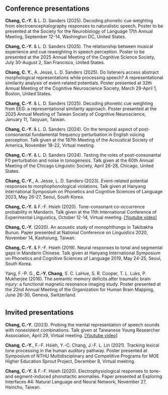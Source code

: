 
<div style="margin-bottom:35px;">
</div>

## Conference presentations  
**Chang, C.-Y.** & L. D. Sanders (2025). Decoding phonetic cue weighting from electroencephalography responses to naturalistic speech. Poster to be presented at the Society for the Neurobiology of Language 17th Annual Meeting, September 12-14, Washington DC, United States.  

**Chang, C.-Y.** & L. D. Sanders (2025). The relationship between musical experience and cue reweighting in speech perception. Poster to be presented at the 2025 Annual Meeting of the Cognitive Science Society, July 30-August 2, San Francisco, United States.  

**Chang, C. Y.**, A. Jesse, L. D. Sanders (2025). Do listeners access abstract morphological representations while processing speech? A representational similarity analysis of event-related potentials. Poster presented at 32th Annual Meeting of the Cognitive Neuroscience Society, March 29-April 1, Boston, United States.  

**Chang, C.-Y.** & L. D. Sanders (2025). Decoding phonetic cue weighting from EEG: a representational similarity approach. Poster presented at the 2025 Annual Meeting of Taiwan Society of Cognitive Neuroscience, January 11, Taoyuan, Taiwan.  

**Chang, C.-Y.** & L. D. Sanders (2024). On the temporal aspect of post-consonantal fundamental frequency perturbation in English voicing perception. Talk given at the 187th Meeting of the Acoustical Society of America, November 18-22, Virtual meeting.  

**Chang, C.-Y.** & L. D. Sanders (2024). Testing the roles of post-consonantal F0 perturbation and noise in tonogenesis. Talk given at the 60th Annual Meeting of the Chicago Linguistic Society, April 26-28, Chicago, United States.  

**Chang, C.-Y.**, A. Jesse, L. D. Sanders (2023). Event-related potential responses to morphophonological violations. Talk given at Hanyang International Symposium on Phonetics and Cognitive Sciences of Language 2023, May 26-27, Seoul, South Korea.  

**Chang, C.-Y.** & F.-F. Hsieh (2020). Tone-consonant co-occurrence probability in Mandarin. Talk given at the 11th International Conference of Experimental Linguistics, October 12-14, Virtual meeting. [[Youtube video]](https://youtu.be/b4HUAjVrkzw)   

**Chang, C.-Y.** (2020). An acoustic study of monophthongs in Takibakha Bunun. Paper presented at National Conference on Linguistics 2020, November 14, Kaohsiung, Taiwan.  

**Chang, C.-Y.** & F.-F. Hsieh (2019). Neural responses to tonal and segmental gaps in Mandarin Chinese. Talk given at Hanyang International Symposium on Phonetics and Cognitive Sciences of Language 2019, May 24-25, Seoul, South Korea.  

Yang, F.-P. G., **C.-Y. Chang**, S. C. LaHue, S. R. Cooper, T. L. Luks, P. Mukherjee (2016). The semantic memory deficits after traumatic brain injury: a functional magnetic resonance imaging study. Poster presented at the 22nd Annual Meeting of the Organization for Human
Brain Mapping, June 26-30, Geneva, Switzerland.  

<div style="margin-bottom:35px;">
</div>

## Invited presentations
**Chang, C.-Y.** (2023). Probing the mental representation of speech sounds with nonexistent combinations. Talk given at Taiwanese Young Researcher Association, April 29, Virtual meeting. [[Youtube video]](https://youtu.be/W2O3UshuI4M?si=LgfeFfVBdJzGM1Tu)  

**Chang, C.-Y.**, F.-F. Hsieh, Y.-C. Chang, J.-F. L. Lin (2021). Tracking lexical tone processing in the human auditory pathway. Poster presented at Symposium of NTHU Multidisciplinary and Competitive Programs for MOE Higher Education Sprout Project, December 8, Virtual meeting.   

**Chang, C.-Y.** & F.-F. Hsieh (2020). Electrophysiological responses to tone- and segment-induced phonotactic anomalies. Paper presented at Exploring Interfaces #4: Natural Language and Neural Network, November 27, Hsinchu, Taiwan.  